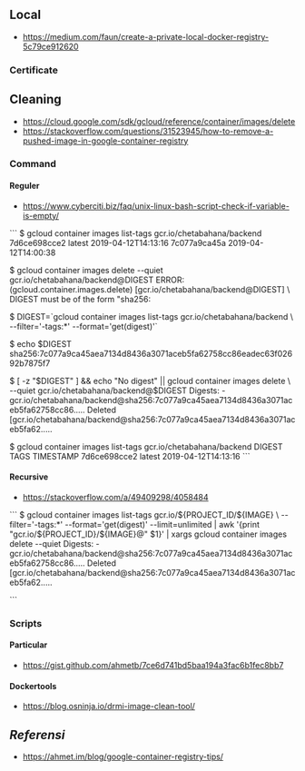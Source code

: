 ==Local==
* [[Create a private local docker registry|https://medium.com/faun/create-a-private-local-docker-registry-5c79ce912620]]
===Certificate===

==Cleaning==
* [[Container images delete|https://cloud.google.com/sdk/gcloud/reference/container/images/delete]]
* [[How to remove a pushed image|https://stackoverflow.com/questions/31523945/how-to-remove-a-pushed-image-in-google-container-registry]]

===Command===
====Reguler====
* [[determine if a variable is empty|https://www.cyberciti.biz/faq/unix-linux-bash-script-check-if-variable-is-empty/]]

```
$ gcloud container images list-tags gcr.io/chetabahana/backend
7d6ce698cce2  latest  2019-04-12T14:13:16
7c077a9ca45a          2019-04-12T14:00:38

$ gcloud container images delete --quiet gcr.io/chetabahana/backend@DIGEST
ERROR: (gcloud.container.images.delete) [gcr.io/chetabahana/backend@DIGEST] \
DIGEST must be of the form "sha256:<digest>

$ DIGEST=`gcloud container images list-tags gcr.io/chetabahana/backend \
--filter='-tags:*' --format='get(digest)'`

$ echo $DIGEST
sha256:7c077a9ca45aea7134d8436a3071aceb5fa62758cc86eadec63f02692b7875f7

$ [ -z "$DIGEST" ] && echo "No digest" || gcloud container images delete \
--quiet gcr.io/chetabahana/backend@$DIGEST
Digests:
- gcr.io/chetabahana/backend@sha256:7c077a9ca45aea7134d8436a3071aceb5fa62758cc86.....
Deleted [gcr.io/chetabahana/backend@sha256:7c077a9ca45aea7134d8436a3071aceb5fa62.....


$ gcloud container images list-tags gcr.io/chetabahana/backend
DIGEST        TAGS    TIMESTAMP
7d6ce698cce2  latest  2019-04-12T14:13:16
```
====Recursive====
* [[awk and xargs|https://stackoverflow.com/a/49409298/4058484]]
```
$ gcloud container images list-tags gcr.io/${PROJECT_ID/${IMAGE} \
--filter='-tags:*' --format='get(digest)' --limit=unlimited | 
awk '{print "gcr.io/${PROJECT_ID}/${IMAGE}@" $1}' | 
xargs gcloud container images delete --quiet
Digests:
- gcr.io/chetabahana/backend@sha256:7c077a9ca45aea7134d8436a3071aceb5fa62758cc86.....
Deleted [gcr.io/chetabahana/backend@sha256:7c077a9ca45aea7134d8436a3071aceb5fa62.....

```
===Scripts===

====Particular====
* [[Script to clean up before a particular date|https://gist.github.com/ahmetb/7ce6d741bd5baa194a3fac6b1fec8bb7]]

====Dockertools====
* [[drmi - a tool for cleaning up Docker images date|https://blog.osninja.io/drmi-image-clean-tool/]]
==''Referensi''==
* [[GCR.io Tips & Tricks|https://ahmet.im/blog/google-container-registry-tips/]]